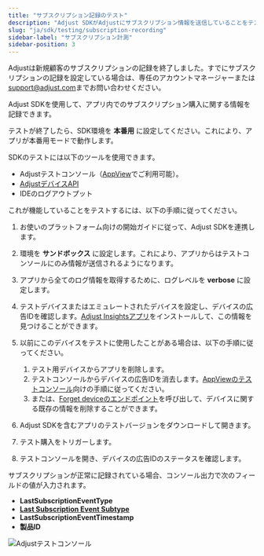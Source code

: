 ```yaml
---
title: "サブスクリプション記録のテスト"
description: "Adjust SDKがAdjustにサブスクリプション情報を送信していることをテストする"
slug: "ja/sdk/testing/subscription-recording"
sidebar-label: "サブスクリプション計測"
sidebar-position: 3
---
```


<Callout type="warning">

Adjustは新規顧客のサブスクリプションの記録を終了しました。すでにサブスクリプションの記録を設定している場合は、専任のアカウントマネージャーまたは[support@adjust.com](mailto:support@adjust.com)までお問い合わせください。

</Callout>

Adjust SDKを使用して、アプリ内でのサブスクリプション購入に関する情報を記録できます。

<Callout type="important">

テストが終了したら、SDK環境を **本番用** に設定してください。これにより、アプリが本番用モードで動作します。

</Callout>

SDKのテストには以下のツールを使用できます。

-  Adjustテストコンソール（[AppView](https://help.adjust.com/ja/article/testing-console)でご利用可能）。
-  [AdjustデバイスAPI](/en/api/device-api/inspect)
-  IDEのログアウトプット

これが機能していることをテストするには、以下の手順に従ってください。

1. お使いのプラットフォーム向けの開始ガイドに従って、Adjust SDKを連携します。
2. 環境を **サンドボックス** に設定します。これにより、アプリからはテストコンソールにのみ情報が送信されるようになります。
3. アプリから全てのログ情報を取得するために、ログレベルを **verbose** に設定します。
4. テストデバイスまたはエミュレートされたデバイスを設定し、デバイスの広告IDを確認します。[Adjust Insightsアプリ](https://apps.apple.com/us/app/adjust-insights/id1125517808)をインストールして、この情報を見つけることができます。
5. 以前にこのデバイスをテストに使用したことがある場合は、以下の手順に従ってください。

   1. テスト用デバイスからアプリを削除します。
   2. テストコンソールからデバイスの広告IDを消去します。[AppViewのテストコンソール](https://help.adjust.com/ja/article/testing-console#forget-device)向けの手順に従ってください。
   3. または、[Forget deviceのエンドポイント](/en/api/device-api/forget/)を呼び出して、デバイスに関する既存の情報を削除することができます。

6. Adjust SDKを含むアプリのテストバージョンをダウンロードして開きます。
7. テスト購入をトリガーします。
8. テストコンソールを開き、デバイスの広告IDのステータスを確認します。

サブスクリプションが正常に記録されている場合、コンソール出力で次のフィールドの値が入力されます。

-  **LastSubscriptionEventType**
-  [**Last Subscription Event Subtype**](https://help.adjust.com/ja/article/manage-subscription-data#subscription-event-subtypes)
-  **LastSubscriptionEventTimestamp**
-  **製品ID**

![Adjustテストコンソール](@images/sdk-testing/subscription/testing-console.png)

